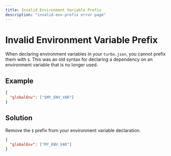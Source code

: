 ```yaml
---
title: Invalid Environment Variable Prefix
description: "invalid-env-prefix error page"
---
```


# Invalid Environment Variable Prefix

When declaring environment variables in your `turbo.json`, you cannot prefix them with `$`. This
was an old syntax for declaring a dependency on an environment variable that is no longer used.

## Example

```json
{
  "globalEnv": ["$MY_ENV_VAR"]
}
```

## Solution

Remove the `$` prefix from your environment variable declaration.

```json
{
  "globalEnv": ["MY_ENV_VAR"]
}
```
